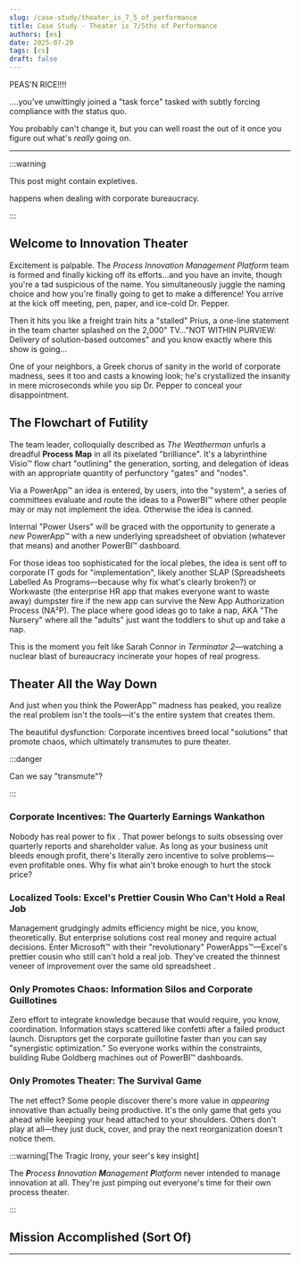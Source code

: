 ```yaml
---
slug: /case-study/theater_is_7_5_of_performance
title: Case Study - Theater is 7/5ths of Performance
authors: [es]
date: 2025-07-20
tags: [cs]
draft: false
---
```



PEAS'N RICE!!!!

....you've unwittingly joined a "task force" tasked with subtly forcing compliance with the status quo.

You probably can't change it, but you can <RatingSwitcher word="damn"/> well roast the <RatingSwitcher word="shit"/> out of it once you figure out what's _really_ going on.

<!-- truncate -->

---

:::warning

This post might contain expletives.

<RatingSelector />

<RatingSwitcher word="[Expletive]" /> happens when dealing with corporate bureaucracy.

:::

## Welcome to Innovation Theater

Excitement is palpable. The _Process Innovation Management Platform_ team is formed and finally kicking off its efforts...and you have an invite, though you're a tad suspicious of the name. You simultaneously juggle the naming choice and how you're finally going to get to make a difference! You arrive at the kick off meeting, pen, paper, and ice-cold Dr. Pepper.

Then it hits you like a freight train hits a "stalled" Prius, a one-line statement in the team charter splashed on the 2,000" TV..."NOT WITHIN PURVIEW: Delivery of solution-based outcomes" and you know exactly where this <RatingSwitcher word="shit"/> show is going...

One of your neighbors, a Greek chorus of sanity in the world of corporate madness, sees it too and casts a knowing look; he's crystallized the insanity in mere microseconds while you sip Dr. Pepper to conceal your disappointment.

## The Flowchart of Futility

The team leader, colloquially described as _The Weatherman_ unfurls a dreadful **Process Map** in all its pixelated "brilliance". It's a labyrinthine Visio™ flow chart "outlining" the generation, sorting, and delegation of ideas with an appropriate quantity of perfunctory "gates" and "nodes".

Via a PowerApp™ an idea is entered, by users, into the "system", a series of committees evaluate and route the ideas to a PowerBI™ <RatingSwitcher word="hell hole"/> where other people may or may not implement the idea. Otherwise the idea is canned.

Internal "Power Users" will be graced with the opportunity to generate a _new_ PowerApp™ with a new underlying spreadsheet of obviation (whatever that means) and another PowerBI™ dashboard.

For those ideas too sophisticated for the local plebes, the idea is sent off to corporate IT gods for "implementation", likely another SLAP (Spreadsheets Labelled As Programs—because why fix what's clearly broken?) or Workwaste (the enterprise HR app that makes everyone want to waste away) dumpster fire if the new app can survive the New App Authorization Process (NA²P). The place where good ideas go to take a nap, AKA "The Nursery" where all the "adults" just want the toddlers to shut up and take a nap.

This is the moment you felt like Sarah Connor in _Terminator 2_—watching a nuclear blast of bureaucracy incinerate your hopes of real progress.

## Theater All the Way Down

And just when you think the PowerApp™ madness has peaked, you realize the real problem isn't the tools—it's the entire system that creates them.

The beautiful dysfunction: Corporate incentives breed local "solutions" that promote chaos, which ultimately transmutes to pure <RatingSwitcher word="fucking"/> theater.

:::danger

Can we say "transmute"?

:::

### Corporate Incentives: The Quarterly Earnings Wankathon

Nobody has real power to fix <RatingSwitcher word="shit"/>. That power belongs to suits obsessing over quarterly reports and shareholder value. As long as your business unit bleeds enough profit, there's literally zero incentive to solve problems—even profitable ones. Why fix what ain't broke enough to hurt the stock price?

### Localized Tools: Excel's Prettier Cousin Who Can't Hold a Real Job

Management grudgingly admits efficiency might be nice, you know, theoretically. But enterprise solutions cost real money and require actual decisions. Enter Microsoft™ with their "revolutionary" PowerApps™—Excel's prettier cousin who still can't hold a real job. They've created the thinnest veneer of improvement over the same old spreadsheet <RatingSwitcher word="clusterfuck"/>.

### Only Promotes Chaos: Information Silos and Corporate Guillotines

Zero effort to integrate knowledge because that would require, you know, coordination. Information stays scattered like confetti after a failed product launch. Disruptors get the corporate guillotine faster than you can say "synergistic optimization." So everyone works within the constraints, building Rube Goldberg machines out of PowerBI™ dashboards.

### Only Promotes Theater: The Survival Game

The net effect? Some people discover there's more value in _appearing_ innovative than actually being productive. It's the only game that gets you ahead while keeping your head attached to your shoulders. Others don't play at all—they just duck, cover, and pray the next reorganization doesn't notice them.

:::warning[The Tragic Irony, your seer's key insight]

The _**P**rocess **I**nnovation **M**anagement **P**latform_ never intended to manage innovation at all. They're just pimping out everyone's time for their own process theater.

:::

## Mission Accomplished (Sort Of)

<BrokenPimpForm />

---

<LegalNoticeDisclaimer />

